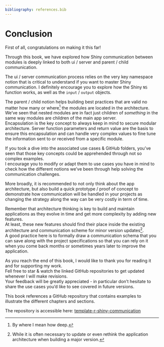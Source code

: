 ```yaml
---
bibliography: references.bib
---
```


# Conclusion {.unnumbered}

First of all, congratulations on making it this far!

Through this book, we have explored how Shiny communication between modules is deeply linked to both ui / server and parent / child communication.

The ui / server communication process relies on the very key namespace notion that is critical to understand if you want to master Shiny communication. I definitely encourage you to explore how the Shiny `NS` function works, as well as the `input` / `output` objects.

The parent / child notion helps building best practices that are valid no matter how many or where[^conclusion-1] the modules are located in the architecture. We've seen that nested modules are in fact just children of *something* in the same way modules are children of the main app server.\
Encapsulation is the key concept to always keep in mind to secure modular architecture. Server function parameters and return value are the basis to ensure this encapsulation and can handle very complex values to fine tune the information sent to or received from a specific module.

[^conclusion-1]: By where I mean how deep.

If you took a dive into the associated use cases & GitHub folders, you've seen that those key concepts could be apprehended through not so complex examples.\
I encourage you to modify or adapt them to use cases you have in mind to check how the different notions we've been through help solving the communication challenges.

More broadly, it is recommended to not only think about the app architecture, but also build a quick prototype / proof of concept to demonstrate how communication will be handled in your projects as changing the strategy along the way can be very costly in term of time.

Remember that architecture thinking is key to build and maintain applications as they evolve in time and get more complexity by adding new features.\
At least, these new features should find their place inside the existing architecture and communication scheme for minor version updates[^conclusion-2].\
A good practice here is to formally draw a communication schema that you can save along with the project specifications so that you can rely on it when you come back months or sometimes years later to improve the application.

[^conclusion-2]: While it is often necessary to update or even rethink the application architecture when building a major version.

As you reach the end of this book, I would like to thank you for reading it and for supporting my work.\
Fell free to star & watch the linked GitHub repositories to get updated whenever I will make revisions.\
Your feedback will be greatly appreciated - in particular don't hesitate to share the use cases you'd like to see covered in future versions.\

::: callout-tip
This book references a GitHub repository that contains examples to illustrate the different chapters and sections.

The repository is accessible here: [template-r-shiny-communication](https://github.com/thekangaroofactory/template-r-shiny-communication)
:::
